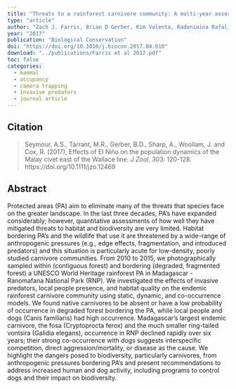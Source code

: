 ```yaml
---
title: "Threats to a rainforest carnivore community: A multi-year assessment of occupancy and co-occurrence in Madagascar"
type: "article"
author: "Zach J. Farris, Brian D Gerber, Kim Valenta, Radoniaina Rafaliarison, Jean Claude Razafimahaimodison, Eileen Larney, Tsiky Rajaonarivelo, Zoavina Randriana, Patricia C. Wright, Colin A Chapman"
year: "2017"
publication: "Biological Conservation"
doi: "https://doi.org/10.1016/j.biocon.2017.04.010"
download: "../publications/Farris et al 2017.pdf"
toc: false
categories:
  - mammal
  - occupancy
  - camera trapping
  - invasive predators
  - journal article
---
```


## Citation 

> Seymour, A.S., Tarrant, M.R., Gerber, B.D., Sharp, A., Woollam, J. and Cox, R. (2017), Effects of El Niño on the population dynamics of the Malay civet east of the Wallace line. *J Zool*, 303: 120-128. https://doi.org/10.1111/jzo.12469

## Abstract

Protected areas (PA) aim to eliminate many of the threats that species face on the greater landscape. In the last three decades, PA's have expanded considerably; however, quantitative assessments of how well they have mitigated threats to habitat and biodiversity are very limited. Habitat bordering PA's and the wildlife that use it are threatened by a wide-range of anthropogenic pressures (e.g., edge effects, fragmentation, and introduced predators) and this situation is particularly acute for low-density, poorly studied carnivore communities. From 2010 to 2015, we photographically sampled within (contiguous forest) and bordering (degraded, fragmented forest) a UNESCO World Heritage rainforest PA in Madagascar - Ranomafana National Park (RNP). We investigated the effects of invasive predators, local people presence, and habitat quality on the endemic rainforest carnivore community using static, dynamic, and co-occurrence models. We found native carnivores to be absent or have a low probability of occurrence in degraded forest bordering the PA, while local people and dogs (Canis familiaris) had high occurrence. Madagascar's largest endemic carnivore, the fosa (Cryptoprocta ferox) and the much smaller ring-tailed vontsira (Galidia elegans), occurrence in RNP declined rapidly over six years; their strong co-occurrence with dogs suggests interspecific competition, direct aggression/mortality, or disease as the cause. We highlight the dangers posed to biodiversity, particularly carnivores, from anthropogenic pressures bordering PA's and present recommendations to address increased human and dog activity, including programs to control dogs and their impact on biodiversity.